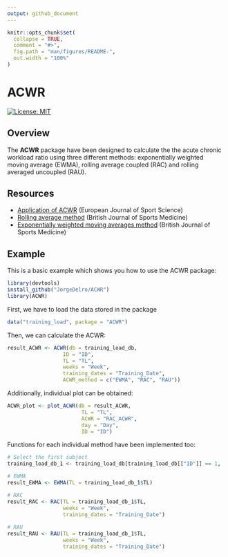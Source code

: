 ```yaml
---
output: github_document
---
```


```r
knitr::opts_chunk$set(
  collapse = TRUE,
  comment = "#>",
  fig.path = "man/figures/README-",
  out.width = "100%"
)
```

# ACWR

<!-- badges: start -->
[![License:
MIT](https://img.shields.io/badge/License-MIT-yellow.svg)](https://opensource.org/licenses/MIT)
<!-- badges: end -->

## Overview

The **ACWR** package have been designed to calculate the the acute chronic workload ratio using three different methods: exponentially weighted moving average (EWMA), rolling 
average coupled (RAC) and rolling averaged uncoupled (RAU).

## Resources

  - [Application of ACWR](https://bjsm.bmj.com/content/50/5/273)
    (European Journal of Sport Science)
  - [Rolling average method](https://bjsm.bmj.com/content/53/16/988)
    (British Journal of Sports Medicine)
  - [Exponentially weighted moving averages method](https://bjsm.bmj.com/content/51/9/749.long)
    (British Journal of Sports Medicine)

## Example

This is a basic example which shows you how to use the ACWR package:

``` r
library(devtools)
install_github("JorgeDelro/ACWR")
library(ACWR)
```

First, we have to load the data stored in the package

``` r
data("training_load", package = "ACWR")
```

Then, we can calculate the ACWR:

``` r
result_ACWR <- ACWR(db = training_load_db,
                  ID = "ID",
                  TL = "TL",
                  weeks = "Week",
                  training_dates = "Training_Date",
                  ACWR_method = c("EWMA", "RAC", "RAU"))
```

Additionally, individual plot can be obtained:

``` r
ACWR_plot <- plot_ACWR(db = result_ACWR,
                        TL = "TL",
                        ACWR = "RAC_ACWR",
                        day = "Day",
                        ID = "ID")
```

Functions for each individual method have been implemented too:

``` r
# Select the first subject
training_load_db_1 <- training_load_db[training_load_db[["ID"]] == 1,  ]

# EWMA
result_EWMA <- EWMA(TL = training_load_db_1$TL)

# RAC
result_RAC <- RAC(TL = training_load_db_1$TL,
                  weeks = "Week",
                  training_dates = "Training_Date")
                    
# RAU
result_RAU <- RAU(TL = training_load_db_1$TL,
                  weeks = "Week",
                  training_dates = "Training_Date")
```


